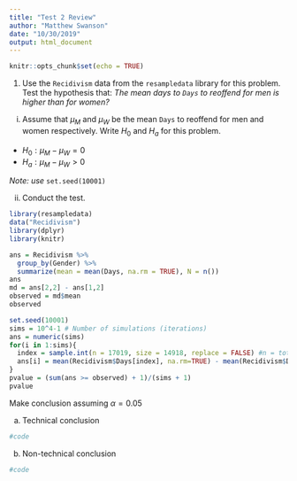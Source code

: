 ```yaml
---
title: "Test 2 Review"
author: "Matthew Swanson"
date: "10/30/2019"
output: html_document
---
```


```r
knitr::opts_chunk$set(echo = TRUE)
```

1. Use the `Recidivism` data from the `resampledata` library for this problem. Test the hypothesis that: *The mean days to `Days` to reoffend for men is higher than for women?*
i. Assume that $\mu_M$ and $\mu_W$ be the mean `Days` to reoffend for men and women respectively. Write $H_0$ and $H_a$ for this problem.
    
* $H_0: \mu_M - \mu_W = 0$
* $H_a: \mu_M - \mu_W > 0$

*Note: use* `set.seed(10001)`

ii. Conduct the test.

```r
library(resampledata)
data("Recidivism")
library(dplyr)
library(knitr)

ans = Recidivism %>%
  group_by(Gender) %>%
  summarize(mean = mean(Days, na.rm = TRUE), N = n())
ans
md = ans[2,2] - ans[1,2]
observed = md$mean
observed

set.seed(10001)
sims = 10^4-1 # Number of simulations (iterations)
ans = numeric(sims)
for(i in 1:sims){
  index = sample.int(n = 17019, size = 14918, replace = FALSE) #n = total, size = num in the first group
  ans[i] = mean(Recidivism$Days[index], na.rm=TRUE) - mean(Recidivism$Days[-index], na.rm=TRUE)
}
pvalue = (sum(ans >= observed) + 1)/(sims + 1)
pvalue
```

Make conclusion assuming $\alpha = 0.05$

a. Technical conclusion

```r
#code
```

b. Non-technical conclusion

```r
#code
```

